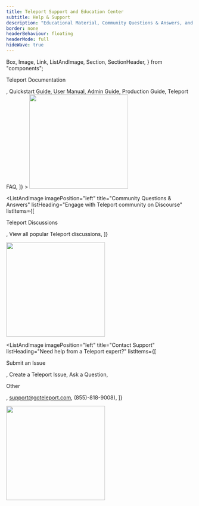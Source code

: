 ```yaml
---
title: Teleport Support and Education Center
subtitle: Help & Support
description: "Educational Material, Community Questions & Answers, and Contact Information."
border: none
headerBehaviour: floating
headerMode: full
hideWave: true
---
```



  Box,
  Image,
  Link,
  ListAndImage,
  Section,
  SectionHeader,
} from "components";

<SectionHeader
  bg="wave-on-gray"
  description={meta.description}
  kind="row"
  title={meta.title}
  subtitle={meta.subtitle}
  verticalResponsive={false}
/>

<Section bg="flatWhite">
<ListAndImage
  imagePosition="left"
  margin="0"
  padding="0"
  title="Education & Training"
  listHeading="Documentation and resources that can provide you with an immediate answer"
  listItems={[
    <p>Teleport Documentation</p>,
    <Link href="/docs/getting-started/">Quickstart Guide</Link>,
    <Link href="/docs/server-access/guides/tsh/">User Manual</Link>,
    <Link href="/docs/setup/admin/">Admin Guide</Link>,
    <Link href="/docs/setup/deployments/">Production Guide</Link>,
    <Link href="/docs/faq/">Teleport FAQ</Link>,
]}
>
  <Image src="./assets/docs.png" width="265px" height="253px" />
</ListAndImage>

<ListAndImage
  imagePosition="left"
  title="Community Questions & Answers"
  listHeading="Engage with Teleport community on Discourse"
  listItems={[
    <p>Teleport Discussions</p>,
    <Link href="/docs/faq/">View all popular Teleport discussions</Link>,
  ]}
>
  <Image src="./assets/question.png" width="265px" height="253px" />
</ListAndImage>

<ListAndImage
  imagePosition="left"
  title="Contact Support"
  listHeading="Need help from a Teleport expert?"
  listItems={[
    <p>Submit an Issue</p>,
      <Link href="https://github.com/gravitational/teleport/issues/new/choose">Create a Teleport Issue</Link>,
      <Link href="https://github.com/gravitational/teleport/discussions">Ask a Question</Link>,
    <p>Other</p>,
      <Link href="NEED_EMAIL_LINK">support@goteleport.com</Link>,
      <Link href="NEED_PHONE_NUMBER_LINK">(855)-818-9008)</Link>,
]}

>

  <Image src="./assets/ticket.png" width="265px" height="253px" />
</ListAndImage>
</Section>
